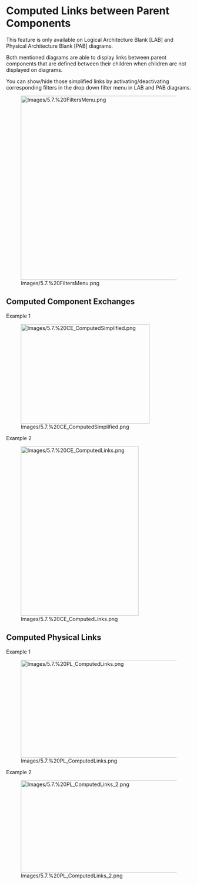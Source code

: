             
= Computed Links between Parent Components =
 
This feature is only available on Logical Architecture Blank [LAB] and Physical Architecture Blank [PAB] diagrams.

Both mentioned diagrams are able to display links between parent components that are defined between their children when children are not displayed on diagrams.

You can show/hide those simplified links by activating/deactivating corresponding filters in the drop down filter menu in LAB and PAB diagrams.

[[Image:Images/5.7.%20FiltersMenu.png|450x500px]]

== Computed Component Exchanges ==

Example 1

[[Image:Images/5.7.%20CE_ComputedSimplified.png|350x270px]]

Example 2

[[Image:Images/5.7.%20CE_ComputedLinks.png|320x460px]]

== Computed Physical Links ==

Example 1

[[Image:Images/5.7.%20PL_ComputedLinks.png|800x265px]]

Example 2

[[Image:Images/5.7.%20PL_ComputedLinks_2.png|1000x250px]]